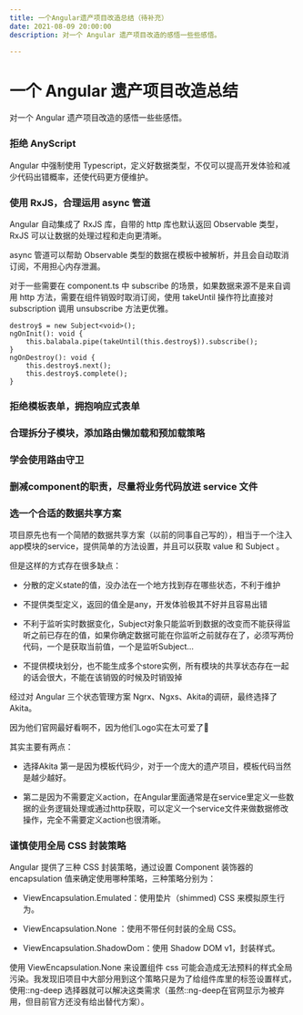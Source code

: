 ```yaml
---
title: 一个Angular遗产项目改造总结（待补充）
date: 2021-08-09 20:00:00
description: 对一个 Angular 遗产项目改造的感悟一些些感悟。

---
```


# 一个 Angular 遗产项目改造总结

对一个 Angular 遗产项目改造的感悟一些些感悟。

### 拒绝 AnyScript

Angular 中强制使用 Typescript，定义好数据类型，不仅可以提高开发体验和减少代码出错概率，还使代码更方便维护。

### 使用 RxJS，合理运用 async 管道

Angular 自动集成了 RxJS 库，自带的 http 库也默认返回 Observable 类型，RxJS 可以让数据的处理过程和走向更清晰。

async 管道可以帮助 Observable 类型的数据在模板中被解析，并且会自动取消订阅，不用担心内存泄漏。

对于一些需要在 component.ts 中 subscribe 的场景，如果数据来源不是来自调用 http 方法，需要在组件销毁时取消订阅，使用 takeUntil 操作符比直接对 subscription 调用 unsubscribe 方法更优雅。

```
destroy$ = new Subject<void>();
ngOnInit(): void {
	this.balabala.pipe(takeUntil(this.destroy$)).subscribe();
}
ngOnDestroy(): void {
	this.destroy$.next();
	this.destroy$.complete();
}
```

### 拒绝模板表单，拥抱响应式表单



### 合理拆分子模块，添加路由懒加载和预加载策略

### 学会使用路由守卫

### 删减component的职责，尽量将业务代码放进 service 文件

### 选一个合适的数据共享方案

项目原先也有一个简陋的数据共享方案（以前的同事自己写的），相当于一个注入app模块的service，提供简单的方法设置，并且可以获取 value 和 Subject<value> 。

但是这样的方式存在很多缺点：

- 分散的定义state的值，没办法在一个地方找到存在哪些状态，不利于维护

- 不提供类型定义，返回的值全是any，开发体验极其不好并且容易出错

- 不利于监听实时数据变化，Subject对象只能监听到数据的改变而不能获得监听之前已存在的值，如果你确定数据可能在你监听之前就存在了，必须写两份代码，一个是获取当前值，一个是监听Subject...

- 不提供模块划分，也不能生成多个store实例，所有模块的共享状态存在一起的话会很大，不能在该销毁的时候及时销毁掉

经过对 Angular 三个状态管理方案 Ngrx、Ngxs、Akita的调研，最终选择了Akita。

因为他们官网最好看啊不，因为他们Logo实在太可爱了🤪

其实主要有两点：

- 选择Akita 第一是因为模板代码少，对于一个庞大的遗产项目，模板代码当然是越少越好。

- 第二是因为不需要定义action，在Angular里面通常是在service里定义一些数据的业务逻辑处理或通过http获取，可以定义一个service文件来做数据修改操作，完全不需要定义action也很清晰。

### 谨慎使用全局 CSS 封装策略

Angular 提供了三种 CSS 封装策略，通过设置 Component 装饰器的 encapsulation 值来确定使用哪种策略，三种策略分别为：

- ViewEncapsulation.Emulated：使用垫片（shimmed) CSS 来模拟原生行为。

- ViewEncapsulation.None ：使用不带任何封装的全局 CSS。

- ViewEncapsulation.ShadowDom：使用 Shadow DOM v1，封装样式。

使用 ViewEncapsulation.None 来设置组件 css 可能会造成无法预料的样式全局污染。我发现旧项目中大部分用到这个策略只是为了给组件库里的标签设置样式，使用::ng-deep 选择器就可以解决这类需求（虽然::ng-deep在官网显示为被弃用，但目前官方还没有给出替代方案）。
